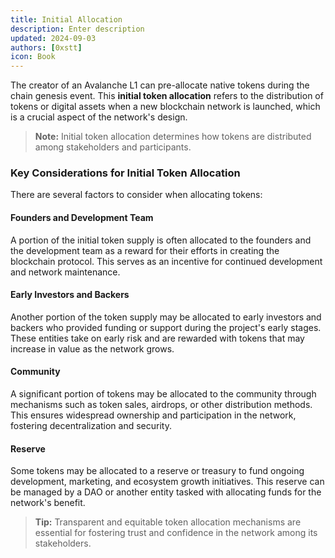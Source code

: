 ```yaml
---
title: Initial Allocation
description: Enter description
updated: 2024-09-03
authors: [0xstt]
icon: Book
---
```


The creator of an Avalanche L1 can pre-allocate native tokens during the chain genesis event. This **initial token allocation** refers to the distribution of tokens or digital assets when a new blockchain network is launched, which is a crucial aspect of the network's design.

> **Note:** Initial token allocation determines how tokens are distributed among stakeholders and participants.

### Key Considerations for Initial Token Allocation

There are several factors to consider when allocating tokens:

#### Founders and Development Team

A portion of the initial token supply is often allocated to the founders and the development team as a reward for their efforts in creating the blockchain protocol. This serves as an incentive for continued development and network maintenance.

#### Early Investors and Backers

Another portion of the token supply may be allocated to early investors and backers who provided funding or support during the project's early stages. These entities take on early risk and are rewarded with tokens that may increase in value as the network grows.

#### Community

A significant portion of tokens may be allocated to the community through mechanisms such as token sales, airdrops, or other distribution methods. This ensures widespread ownership and participation in the network, fostering decentralization and security.

#### Reserve

Some tokens may be allocated to a reserve or treasury to fund ongoing development, marketing, and ecosystem growth initiatives. This reserve can be managed by a DAO or another entity tasked with allocating funds for the network's benefit.

> **Tip:** Transparent and equitable token allocation mechanisms are essential for fostering trust and confidence in the network among its stakeholders.
